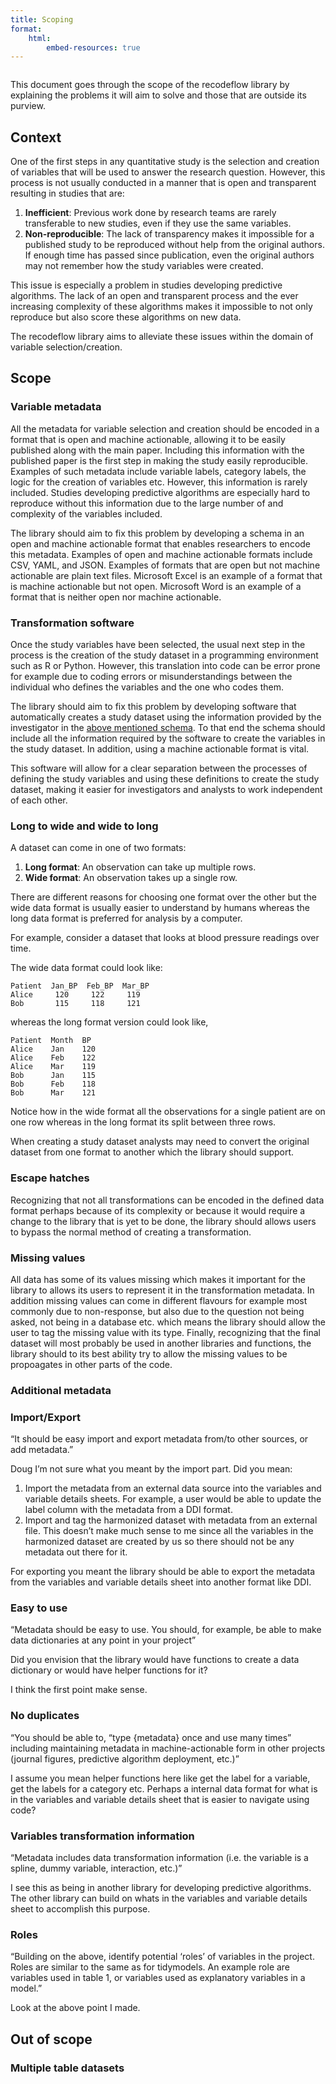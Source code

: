 ```yaml
---
title: Scoping
format:
    html:
        embed-resources: true
---
```


```r
```

This document goes through the scope of the recodeflow library by explaining the 
problems it will aim to solve and those that are outside its purview.

## Context 

One of the first steps in any quantitative study is the selection and creation 
of variables that will be used to answer the research question. However, this 
process is not usually conducted in a manner that is open and transparent 
resulting in studies that are:

1. **Inefficient**: Previous work done by research teams are rarely 
   transferable to new studies, even if they use the same 
   variables.
2. **Non-reproducible**: The lack of transparency makes 
   it impossible for a published study to be reproduced without help from the 
   original authors.
   If enough time has passed since publication, even the original authors may 
   not remember how the study variables were created. 

This issue is especially a problem in studies developing predictive algorithms. 
The lack of an open and transparent process and the ever increasing complexity of these algorithms makes it impossible to not 
only reproduce but also score these algorithms on new data.

The recodeflow library aims to alleviate these issues within the domain of 
variable selection/creation. 

## Scope

### Variable metadata 

All the metadata for variable selection and creation 
should be encoded in a format that is open and machine actionable, allowing it 
to be easily published along with the main paper. Including this information 
with the published paper is the first step in making the study easily reproducible.
Examples of such metadata include variable labels, category labels, the 
logic for the creation of variables etc. However, this information is rarely
included. Studies developing predictive
algorithms are especially hard to reproduce without this information due to the large 
number of and complexity of the variables included. 

The library should aim to fix this problem by developing a schema in an open 
and machine actionable format that enables researchers to encode this 
metadata.
Examples of open and machine actionable formats include CSV, YAML, and
JSON. Examples of formats that are open but not machine actionable are plain text 
files. Microsoft Excel is an example of a format that is machine actionable but 
not open. Microsoft Word is an example of a format that is neither open nor 
machine actionable. 

### Transformation software

Once the study variables have been selected, the usual 
next step in the process is the creation of the study dataset 
in a programming environment such as R or Python.
However, this translation into code can be error prone for example due to 
coding errors or misunderstandings between the individual who 
defines the variables and the one who codes them.

The library should aim to fix this problem by developing software that automatically 
creates a study dataset using the information provided by the investigator 
in the [above mentioned schema](#variable-metadata). To that end the schema should include all the 
information required by the software to create the variables in the study dataset. 
In addition, using a machine actionable format is vital.

This software will allow for a clear separation between the processes of defining 
the study variables and using these definitions to create the study dataset,
making it easier for investigators and analysts to work independent of each
other.


### Long to wide and wide to long

A dataset can come in one of two formats:

1. **Long format**: An observation can take up multiple rows.
2. **Wide format**: An observation takes up a single row. 

There are different reasons for choosing one format over the other but the wide
data format is usually easier to understand by humans whereas the long data format is 
preferred for analysis by a computer.

For example, consider a dataset that looks at blood pressure readings over time.

The wide data format could look like:

```csv
Patient  Jan_BP  Feb_BP  Mar_BP
Alice     120     122     119
Bob       115     118     121
```

whereas the long format version could look like,

```csv
Patient  Month  BP
Alice    Jan    120
Alice    Feb    122
Alice    Mar    119
Bob      Jan    115
Bob      Feb    118
Bob      Mar    121
```

Notice how in the wide format all the observations for a single patient
are on one row whereas in the long format its split between three rows. 

When creating a study dataset analysts may need to convert the original 
dataset from one format to another which the library should support.

### Escape hatches

Recognizing that not all transformations can be encoded in the defined data 
format perhaps because of its complexity or because it would require a
change to the library that is yet to be done, the library should allows users 
to bypass the normal method of creating a transformation.

### Missing values

All data has some of its values missing which makes it important for the library 
to allows its users to represent it in the transformation metadata. In addition 
missing values can come in different flavours for example most commonly due to 
non-response, but also due to the question not being asked, not being in a 
database etc. which means the library should allow the user to tag the missing 
value with its type. Finally, recognizing that the final dataset will most 
probably be used in another libraries and functions, the library should to its 
best ability try to allow the missing values to be propoagates in other parts 
of the code.

### Additional metadata

### Import/Export

"It should be easy import and export metadata from/to other sources, or add
metadata."

Doug I'm not sure what you meant by the import part. Did you mean:

1. Import the metadata from an external data source into the variables 
   and variable details sheets. For example, a user would be able to update the 
   label column with the metadata from a DDI format.
2. Import and tag the harmonized dataset with metadata from an external file. 
   This doesn't make much sense to me since all the variables in the harmonized 
   dataset are created by us so there should not be any metadata out there for it.

For exporting you meant the library should be able to export the metadata from 
the variables and variable details sheet into another format like DDI.

### Easy to use

"Metadata should be easy to use. You should, for example, be able to make data
dictionaries at any point in your project"

Did you envision that the library would have functions to create a data dictionary 
or would have helper functions for it?

I think the first point make sense.

### No duplicates

"You should be able to, “type {metadata} once and use many times” including
maintaining metadata in machine-actionable form in other projects (journal
figures, predictive algorithm deployment, etc.)"

I assume you mean helper functions here like get the label for a variable, 
get the labels for a category etc. Perhaps a internal data format for what is 
in the variables and variable details sheet that is easier to navigate using code?

### Variables transformation information

"Metadata includes data transformation information (i.e. the variable is a
spline, dummy variable, interaction, etc.)"

I see this as being in another library for developing predictive algorithms. 
The other library can build on whats in the variables and variable details sheet 
to accomplish this purpose.

### Roles

"Building on the above, identify potential ‘roles’ of variables in the project.
Roles are similar to the same as for tidymodels. An example role are variables
used in table 1, or variables used as explanatory variables in a model."

Look at the above point I made.

## Out of scope

### Multiple table datasets

